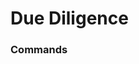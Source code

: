 # Due Diligence




### Commands
<ul className="grid grid-cols-1 md:grid-cols-2 lg:grid-cols-3 xl:grid-cols-4 gap-4 -ml-6">
<ReferenceCard
    title="Active"
    description="Display active blockchain addresses over time [Source: https://glassnode.org]"
    url="/terminal/reference/crypto/dd/active"
    command
/>
<ReferenceCard
    title="Ath"
    description="All time high data for loaded coin"
    url="/terminal/reference/crypto/dd/ath"
    command
/>
<ReferenceCard
    title="Atl"
    description="All time low data for loaded coin"
    url="/terminal/reference/crypto/dd/atl"
    command
/>
<ReferenceCard
    title="Basic"
    description="Get basic information for coin. Like: name, symbol, rank, type, description, platform, proof_type, contract,..."
    url="/terminal/reference/crypto/dd/basic"
    command
/>
<ReferenceCard
    title="Bc"
    description="Blockchain explorers URLs for loaded coin. Those are sites like etherescan.io or polkascan.io in which you can..."
    url="/terminal/reference/crypto/dd/bc"
    command
/>
<ReferenceCard
    title="Change"
    description="Display active blockchain addresses over time [Source: https://glassnode.org] Note that free api keys only allow..."
    url="/terminal/reference/crypto/dd/change"
    command
/>
<ReferenceCard
    title="Desc"
    description="Display project description [Source: Token Terminal]"
    url="/terminal/reference/crypto/dd/desc"
    command
/>
<ReferenceCard
    title="Dev"
    description="Developers data for loaded coin. If the development data is available you can see how the code development of..."
    url="/terminal/reference/crypto/dd/dev"
    command
/>
<ReferenceCard
    title="Eb"
    description="Display active blockchain addresses over time [Source: https://glassnode.org] Note that free api keys only allow..."
    url="/terminal/reference/crypto/dd/eb"
    command
/>
<ReferenceCard
    title="Events"
    description="Show information about most important coins events. Most of coins doesn't have any events. You can display only..."
    url="/terminal/reference/crypto/dd/events"
    command
/>
<ReferenceCard
    title="Ex"
    description="Get all exchanges found for given coin. You can display only top N number of exchanges with --top parameter. You..."
    url="/terminal/reference/crypto/dd/ex"
    command
/>
<ReferenceCard
    title="Fr"
    description="Display asset's fundraising details [Source: https://messari.io]"
    url="/terminal/reference/crypto/dd/fr"
    command
/>
<ReferenceCard
    title="Fundrate"
    description="Displays funding rate by exchange for a certain asset [Source: https://coinglass.github.io/API-Reference/]"
    url="/terminal/reference/crypto/dd/fundrate"
    command
/>
<ReferenceCard
    title="Gh"
    description="Display github activity over time for a given coin. Github activity includes the following actions: creating a..."
    url="/terminal/reference/crypto/dd/gh"
    command
/>
<ReferenceCard
    title="Gov"
    description="Display asset's governance [Source: https://messari.io]"
    url="/terminal/reference/crypto/dd/gov"
    command
/>
<ReferenceCard
    title="Info"
    description="Shows basic information about loaded coin like: Name, Symbol, Description, Market Cap, Public Interest, Supply,..."
    url="/terminal/reference/crypto/dd/info"
    command
/>
<ReferenceCard
    title="Inv"
    description="Display asset's investors [Source: https://messari.io]"
    url="/terminal/reference/crypto/dd/inv"
    command
/>
<ReferenceCard
    title="Links"
    description="Display asset's links [Source: https://messari.io]"
    url="/terminal/reference/crypto/dd/links"
    command
/>
<ReferenceCard
    title="Liquidations"
    description="Displays liquidations data for the loaded crypto asset [Source: https://coinglass.github.io/API-..."
    url="/terminal/reference/crypto/dd/liquidations"
    command
/>
<ReferenceCard
    title="Load"
    description="Load crypto currency to perform analysis on. Yahoo Finance is used as default source. Other sources can be used..."
    url="/terminal/reference/crypto/dd/load"
    command
/>
<ReferenceCard
    title="Market"
    description="Market data for loaded coin. There you find metrics like: Market Cap, Supply, Circulating Supply, Price, Volume..."
    url="/terminal/reference/crypto/dd/market"
    command
/>
<ReferenceCard
    title="Mcapdom"
    description="Display asset's percentage share of total crypto circulating market cap [Source: https://messari.io]"
    url="/terminal/reference/crypto/dd/mcapdom"
    command
/>
<ReferenceCard
    title="Mkt"
    description="Get all markets found for given coin. You can display only N number of markets with --limt parameter. You can..."
    url="/terminal/reference/crypto/dd/mkt"
    command
/>
<ReferenceCard
    title="Mt"
    description="Display messari timeseries [Source: https://messari.io]"
    url="/terminal/reference/crypto/dd/mt"
    command
/>
<ReferenceCard
    title="News"
    description="Display most recent news on the given coin from CryptoPanic aggregator platform. [Source: https://cryptopanic.com/]"
    url="/terminal/reference/crypto/dd/news"
    command
/>
<ReferenceCard
    title="Nonzero"
    description="Display addresses with nonzero assets in a certain blockchain [Source: https://glassnode.org] Note that free api..."
    url="/terminal/reference/crypto/dd/nonzero"
    command
/>
<ReferenceCard
    title="Ob"
    description="Get the order book for selected coin"
    url="/terminal/reference/crypto/dd/ob"
    command
/>
<ReferenceCard
    title="Oi"
    description="Displays open interest by exchange for a certain asset [Source: https://coinglass.github.io/API-Reference/]"
    url="/terminal/reference/crypto/dd/oi"
    command
/>
<ReferenceCard
    title="Pi"
    description="Display asset's project info [Source: https://messari.io]"
    url="/terminal/reference/crypto/dd/pi"
    command
/>
<ReferenceCard
    title="Ps"
    description="Get price and supply related metrics for given coin."
    url="/terminal/reference/crypto/dd/ps"
    command
/>
<ReferenceCard
    title="Rm"
    description="Display asset's roadmap [Source: https://messari.io]"
    url="/terminal/reference/crypto/dd/rm"
    command
/>
<ReferenceCard
    title="Score"
    description="In this view you can find different kind of scores for loaded coin. Those scores represents different rankings,..."
    url="/terminal/reference/crypto/dd/score"
    command
/>
<ReferenceCard
    title="Social"
    description="Shows social media corresponding to loaded coin. You can find there name of telegram channel, urls to twitter,..."
    url="/terminal/reference/crypto/dd/social"
    command
/>
<ReferenceCard
    title="Stats"
    description="Display coin stats"
    url="/terminal/reference/crypto/dd/stats"
    command
/>
<ReferenceCard
    title="Team"
    description="Display asset's team [Source: https://messari.io]"
    url="/terminal/reference/crypto/dd/team"
    command
/>
<ReferenceCard
    title="Tk"
    description="Display asset's tokenomics [Source: https://messari.io]"
    url="/terminal/reference/crypto/dd/tk"
    command
/>
<ReferenceCard
    title="Trades"
    description="Get the latest trades for selected coin"
    url="/terminal/reference/crypto/dd/trades"
    command
/>
<ReferenceCard
    title="Twitter"
    description="Show last 10 tweets for given coin. You can display only N number of tweets with --limit parameter. You can sort..."
    url="/terminal/reference/crypto/dd/twitter"
    command
/>
<ReferenceCard
    title="Web"
    description="Websites found for given Coin. You can find there urls to homepage, forum, announcement site and others."
    url="/terminal/reference/crypto/dd/web"
    command
/>
</ul>
